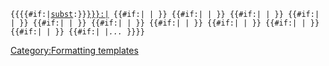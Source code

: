 <includeonly><code><nowiki>{{</nowiki>{{#if:{{{subst|}}}|[[wikipedia:Help:Substitution|subst]]:}}[[{{{LANG|}}}{{{SISTER|}}}{{ns:Template}}:{{{1|}}}|{{{1|}}}]]<!--
-->{{#if:{{{2|}}}|
&#124;{{{2}}}
}}<!--
-->{{#if:{{{3|}}}|
&#124;{{{3}}}
}}<!--
-->{{#if:{{{4|}}}|
&#124;{{{4}}}
}}<!--
-->{{#if:{{{5|}}}|
&#124;{{{5}}}
}}<!--
-->{{#if:{{{6|}}}|
&#124;{{{6}}}
}}<!--
-->{{#if:{{{7|}}}|
&#124;{{{7}}}
}}<!--
-->{{#if:{{{8|}}}|
&#124;{{{8}}}
}}<!--
-->{{#if:{{{9|}}}|
&#124;{{{9}}}
}}<!--
-->{{#if:{{{10|}}}|
&#124;{{{10}}}
}}<!--
-->{{#if:{{{11|}}}|
&#124;{{{11}}}
}}<!--
-->{{#if:{{{12|}}}|
&#124;''...''
}}<nowiki>}}</nowiki></code></includeonly><noinclude>{{doc}}[[Category:Formatting templates]]</noinclude>